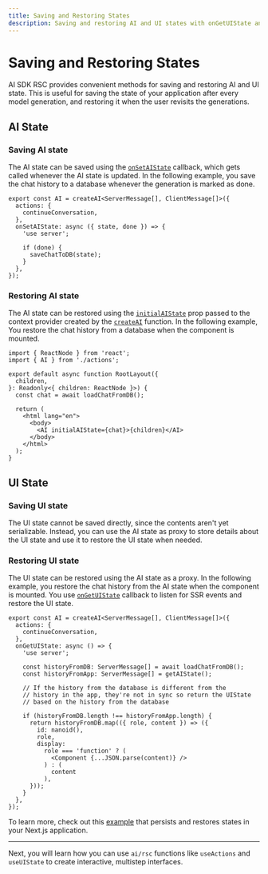 ```yaml
---
title: Saving and Restoring States
description: Saving and restoring AI and UI states with onGetUIState and onSetAIState
---
```


# Saving and Restoring States

AI SDK RSC provides convenient methods for saving and restoring AI and UI state. This is useful for saving the state of your application after every model generation, and restoring it when the user revisits the generations.

## AI State

### Saving AI state

The AI state can be saved using the [`onSetAIState`](/docs/reference/ai-sdk-rsc/create-ai#on-set-ai-state) callback, which gets called whenever the AI state is updated. In the following example, you save the chat history to a database whenever the generation is marked as done.

```tsx
export const AI = createAI<ServerMessage[], ClientMessage[]>({
  actions: {
    continueConversation,
  },
  onSetAIState: async ({ state, done }) => {
    'use server';

    if (done) {
      saveChatToDB(state);
    }
  },
});
```

### Restoring AI state

The AI state can be restored using the [`initialAIState`](/docs/reference/ai-sdk-rsc/create-ai#initial-ai-state) prop passed to the context provider created by the [`createAI`](/docs/reference/ai-sdk-rsc/create-ai) function. In the following example, You restore the chat history from a database when the component is mounted.

```tsx file='app/layout.tsx'
import { ReactNode } from 'react';
import { AI } from './actions';

export default async function RootLayout({
  children,
}: Readonly<{ children: ReactNode }>) {
  const chat = await loadChatFromDB();

  return (
    <html lang="en">
      <body>
        <AI initialAIState={chat}>{children}</AI>
      </body>
    </html>
  );
}
```

## UI State

### Saving UI state

The UI state cannot be saved directly, since the contents aren't yet serializable. Instead, you can use the AI state as proxy to store details about the UI state and use it to restore the UI state when needed.

### Restoring UI state

The UI state can be restored using the AI state as a proxy. In the following example, you restore the chat history from the AI state when the component is mounted. You use [`onGetUIState`](/docs/reference/ai-sdk-rsc/create-ai#on-get-ui-state) callback to listen for SSR events and restore the UI state.

```tsx file='app/components/Chat.tsx'
export const AI = createAI<ServerMessage[], ClientMessage[]>({
  actions: {
    continueConversation,
  },
  onGetUIState: async () => {
    'use server';

    const historyFromDB: ServerMessage[] = await loadChatFromDB();
    const historyFromApp: ServerMessage[] = getAIState();

    // If the history from the database is different from the
    // history in the app, they're not in sync so return the UIState
    // based on the history from the database

    if (historyFromDB.length !== historyFromApp.length) {
      return historyFromDB.map(({ role, content }) => ({
        id: nanoid(),
        role,
        display:
          role === 'function' ? (
            <Component {...JSON.parse(content)} />
          ) : (
            content
          ),
      }));
    }
  },
});
```

To learn more, check out this [example](/examples/next-app/state-management/save-and-restore-states) that persists and restores states in your Next.js application.

---

Next, you will learn how you can use `ai/rsc` functions like `useActions` and `useUIState` to create interactive, multistep interfaces.
